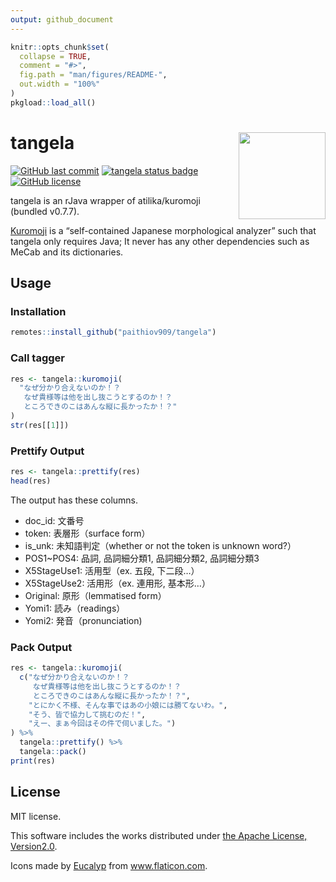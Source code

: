 ```yaml
---
output: github_document
---
```


<!-- README.md is generated from README.Rmd. Please edit that file -->

```r
knitr::opts_chunk$set(
  collapse = TRUE,
  comment = "#>",
  fig.path = "man/figures/README-",
  out.width = "100%"
)
pkgload::load_all()
```

# tangela <a href='https://paithiov909.github.io/tangela'><img src='https://rawcdn.githack.com/paithiov909/tangela/1eeac7579939bbd8de48bb81a2766549da18d61a/man/figures/logo.png' align="right" height="139" /></a>

<!-- badges: start -->
[![GitHub last commit](https://img.shields.io/github/last-commit/paithiov909/tangela)](#)
[![tangela status badge](https://paithiov909.r-universe.dev/badges/tangela)](https://paithiov909.r-universe.dev)
[![GitHub license](https://img.shields.io/github/license/paithiov909/tangela)](https://github.com/paithiov909/tangela/blob/master/LICENSE)
<!-- badges: end -->

tangela is an rJava wrapper of atilika/kuromoji (bundled v0.7.7).

[Kuromoji](https://github.com/atilika/kuromoji) is a "self-contained Japanese morphological analyzer" such that tangela only requires Java; 
It never has any other dependencies such as MeCab and its dictionaries. 

## Usage

### Installation

``` r
remotes::install_github("paithiov909/tangela")
```

### Call tagger

```r
res <- tangela::kuromoji(
  "なぜ分かり合えないのか！？
   なぜ貴様等は他を出し抜こうとするのか！？
   ところできのこはあんな縦に長かったか！？"
)
str(res[[1]])
```

### Prettify Output

```r
res <- tangela::prettify(res)
head(res)
```

The output has these columns.

- doc_id: 文番号
- token: 表層形（surface form）
- is_unk: 未知語判定（whether or not the token is unknown word?）
- POS1~POS4: 品詞, 品詞細分類1, 品詞細分類2, 品詞細分類3
- X5StageUse1: 活用型（ex. 五段, 下二段…）
- X5StageUse2: 活用形（ex. 連用形, 基本形…）
- Original: 原形（lemmatised form）
- Yomi1: 読み（readings）
- Yomi2: 発音（pronunciation)

### Pack Output

```r
res <- tangela::kuromoji(
  c("なぜ分かり合えないのか！？
     なぜ貴様等は他を出し抜こうとするのか！？
     ところできのこはあんな縦に長かったか！？",
    "とにかく不様、そんな事ではあの小娘には勝てないわ。",
    "そう、皆で協力して挑むのだ！",
    "えー、まぁ今回はその件で伺いました。")
) %>% 
  tangela::prettify() %>% 
  tangela::pack()
print(res)
```

## License

MIT license.

This software includes the works distributed under [the Apache License, Version2.0](http://www.apache.org/licenses/LICENSE-2.0.html).

Icons made by [Eucalyp](https://www.flaticon.com/authors/eucalyp) from [www.flaticon.com](https://www.flaticon.com/).
